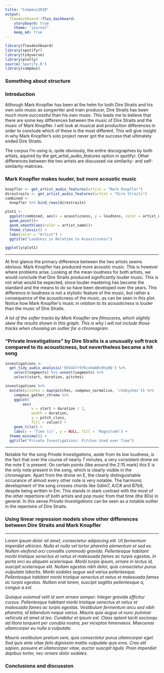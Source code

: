 ```yaml
---
title: "Compmus2020"
output: 
  flexdashboard::flex_dashboard:
    storyboard: true
    theme: "journal"
    keep_md: true
---
```


```r
library(flexdashboard)
library(spotifyr)
library(tidyverse)
library(plotly)
source('Spotify.R')
library(compmus)
```

### Something about structure



### Introduction

Although Mark Knopfler has been at the helm for both Dire Straits and his own solo music as songwriter and main producer, Dire Straits has been much more successful than his own music. This leads me to believe that there are some key differences between the music of Dire Straits and the music of Mark Knopfler. I will look at musical and production differences in order to conclude which of these is the most different. This will give insight in why Mark Knopfler's solo project never got the success that ultimately ended Dire Straits.

The corpus I'm using is, quite obviously, the entire discographies by both artists, aquired by the get_artist_audio_features option in spotifyr. Other differences between the two artists are discussed via similarity- and self-similarity-matrices. 

### Mark Knopfler makes louder, but more acoustic music {data-commentary-width=350}



```r
knopfler <- get_artist_audio_features(artist = "Mark Knopfler")
direstraits <- get_artist_audio_features(artist = "Dire Straits")
combined <- 
  knopfler %>% bind_rows(direstraits)

plot1 <-
  ggplot(combined, aes(x = acousticness, y = loudness, color = artist_name, label = track_name)) +
  geom_point()+
  geom_smooth(aes(color = artist_name))+
  theme_classic() +
  labs(color = "Artist") +
  ggtitle("Loudness in Relation to Acousticness")

ggplotly(plot1)

```


***

At first glance the primary difference between the two artists seems obvious: Mark Knopfler has produced more acoustic music. This is however where problems arise. Looking at the mean loudness for both artists, we would conclude that Dire Straits produced significantly louder music. This is not what would be expected, since louder mastering has become the standard and the means to do so have been developed over the years. This difference in loudness is not a stylistic feature of the music, but rather a consequence of the acousticness of the music, as can be seen in this plot. Notice how Mark Knopfler's music *in relation to its acousticness* is louder than the music of Dire Straits. 

*A lot of the softer tracks by Mark Knopfler are filmscores, which slightly skew the results shown in this graph. This is why I will not include those tracks when choosing an outlier for a chromagram.*

### "Private Investigations" by Dire Straits is a unusually soft track compared to its acousticness, but nevertheless became a hit song {data-commentary-width=350}

```r

investigations <- 
  get_tidy_audio_analysis('5KVak7r5YKcnkmARc0hy0Q') %>% 
    select(segments) %>% unnest(segments) %>% 
    select(start, duration, pitches)

investigations %>%
  mutate(pitches = map(pitches, compmus_normalise, 'chebyshev')) %>% 
    compmus_gather_chroma %>% 
    ggplot(
        aes(
            x = start + duration / 2, 
            width = duration, 
            y = pitch_class, 
            fill = value)) + 
    geom_tile() +
    labs(x = 'Time (s)', y = NULL, fill = 'Magnitude') + 
  theme_minimal() +
  ggtitle("Private Investigations: Pitches Used over Time")

```

***

Notable for the song *Private Investigations*, aside from its low loudness, is the fact that over the course of nearly 7 minutes, a very consistent drone on the note E is present. On certain points (like around the 2:15 mark) this E is the only note present in the song, which is clearly visible in the chromagram. Apart from the drone on E, the clearly distinguishable occurance of almost every other note is very notable. The harmonic development of the song crosses chords like Gdim7, A/C# and B7b9, despite being written in Em. This stands in stark contrast with the most of the other repertoire of both artists and pop music from that time (the 80s) in general. In this sense *Private Investigations* can be seen as a notable outlier in the repertoire of Dire Straits.

### Using linear regression models show other differences between Dire Straits and Mark Knopfler {data-commentary-width=350}

***

*Lorem ipsum dolor sit amet, consectetur adipiscing elit. Ut fermentum imperdiet ultricies. Nulla et nulla vel tortor pharetra elementum et sed ex. Nullam eleifend orci convallis commodo gravida. Pellentesque habitant morbi tristique senectus et netus et malesuada fames ac turpis egestas. In porta orci eu aliquam scelerisque. Morbi turpis ipsum, ornare in lectus id, suscipit scelerisque elit. Nullam egestas nibh dolor, quis consectetur purus vulputate lobortis. Morbi sodales augue sed varius pellentesque. Pellentesque habitant morbi tristique senectus et netus et malesuada fames ac turpis egestas. Nullam erat lorem, suscipit sagittis pellentesque a, congue a est.*

*Quisque euismod velit id sem ornare semper. Integer gravida efficitur cursus. Pellentesque habitant morbi tristique senectus et netus et malesuada fames ac turpis egestas. Vestibulum fermentum arcu sed nibh pharetra, id bibendum neque varius. Mauris quis augue ut nunc pulvinar vehicula sit amet id leo. Curabitur et ipsum est. Class aptent taciti sociosqu ad litora torquent per conubia nostra, per inceptos himenaeos. Maecenas ullamcorper eu nulla a vulputate.*

*Mauris vestibulum pretium sem, quis consectetur purus ullamcorper eget. Sed quis ante vitae felis dignissim mattis vulputate quis eros. Cras elit sapien, posuere et ullamcorper vitae, auctor suscipit ligula. Proin imperdiet dapibus tortor, nec ornare dolor sodales.* 

### Conclusions and discussion {data-commentary-width=350}


